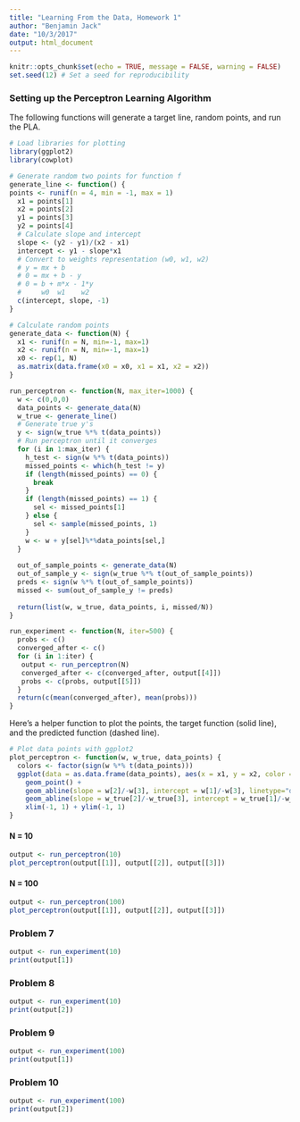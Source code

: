 ```yaml
---
title: "Learning From the Data, Homework 1"
author: "Benjamin Jack"
date: "10/3/2017"
output: html_document
---
```


```r
knitr::opts_chunk$set(echo = TRUE, message = FALSE, warning = FALSE)
set.seed(12) # Set a seed for reproducibility
```

### Setting up the Perceptron Learning Algorithm

The following functions will generate a target line, random points, and run the PLA.

```r
# Load libraries for plotting
library(ggplot2)
library(cowplot)

# Generate random two points for function f
generate_line <- function() {
points <- runif(n = 4, min = -1, max = 1)
  x1 = points[1]
  x2 = points[2]
  y1 = points[3]
  y2 = points[4]
  # Calculate slope and intercept
  slope <- (y2 - y1)/(x2 - x1)
  intercept <- y1 - slope*x1
  # Convert to weights representation (w0, w1, w2)
  # y = mx + b
  # 0 = mx + b - y
  # 0 = b + m*x - 1*y
  #     w0  w1    w2
  c(intercept, slope, -1)
}

# Calculate random points
generate_data <- function(N) {
  x1 <- runif(n = N, min=-1, max=1)
  x2 <- runif(n = N, min=-1, max=1)
  x0 <- rep(1, N)
  as.matrix(data.frame(x0 = x0, x1 = x1, x2 = x2))
}

run_perceptron <- function(N, max_iter=1000) {
  w <- c(0,0,0)
  data_points <- generate_data(N)
  w_true <- generate_line()
  # Generate true y's
  y <- sign(w_true %*% t(data_points))
  # Run perceptron until it converges
  for (i in 1:max_iter) {
    h_test <- sign(w %*% t(data_points))
    missed_points <- which(h_test != y)
    if (length(missed_points) == 0) {
      break
    }
    if (length(missed_points) == 1) {
      sel <- missed_points[1]
    } else {
      sel <- sample(missed_points, 1)
    }
    w <- w + y[sel]%*%data_points[sel,]
  }
  
  out_of_sample_points <- generate_data(N)
  out_of_sample_y <- sign(w_true %*% t(out_of_sample_points))
  preds <- sign(w %*% t(out_of_sample_points))
  missed <- sum(out_of_sample_y != preds)
  
  return(list(w, w_true, data_points, i, missed/N))
}

run_experiment <- function(N, iter=500) {
  probs <- c()
  converged_after <- c()
  for (i in 1:iter) {
   output <- run_perceptron(N)
   converged_after <- c(converged_after, output[[4]])
   probs <- c(probs, output[[5]])
  }
  return(c(mean(converged_after), mean(probs)))
}

```
Here's a helper function to plot the points, the target function (solid line), and the predicted function (dashed line). 
```r
# Plot data points with ggplot2
plot_perceptron <- function(w, w_true, data_points) {
  colors <- factor(sign(w %*% t(data_points)))
  ggplot(data = as.data.frame(data_points), aes(x = x1, y = x2, color = colors)) +
    geom_point() +
    geom_abline(slope = w[2]/-w[3], intercept = w[1]/-w[3], linetype="dashed") +
    geom_abline(slope = w_true[2]/-w_true[3], intercept = w_true[1]/-w_true[3]) +
    xlim(-1, 1) + ylim(-1, 1)
}
```

#### N = 10
```r
output <- run_perceptron(10)
plot_perceptron(output[[1]], output[[2]], output[[3]])
```

#### N = 100
```r
output <- run_perceptron(100)
plot_perceptron(output[[1]], output[[2]], output[[3]])
```

### Problem 7
```r
output <- run_experiment(10)
print(output[1])
```

### Problem 8
```r
output <- run_experiment(10)
print(output[2])
```

### Problem 9

```r
output <- run_experiment(100)
print(output[1])
```

### Problem 10
```r
output <- run_experiment(100)
print(output[2])
```
